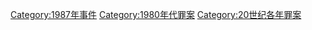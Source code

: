 {{crimesyr|198|7}}

[[Category:1987年事件|Category:1987年事件]]
[[Category:1980年代罪案|Category:1980年代罪案]]
[[Category:20世纪各年罪案|Category:20世纪各年罪案]]